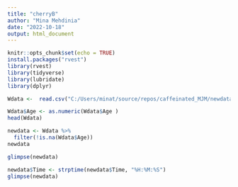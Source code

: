 ```yaml
---
title: "cherryB"
author: "Mina Mehdinia"
date: "2022-10-18"
output: html_document
---
```


```r
knitr::opts_chunk$set(echo = TRUE)
install.packages("rvest")
library(rvest)
library(tidyverse)
library(lubridate)
library(dplyr)

```

```r
Wdata <-  read.csv("C:/Users/minat/source/repos/caffeinated_MJM/newdata.csv")
```

```r
Wdata$Age <- as.numeric(Wdata$Age )
head(Wdata)
```
```r
newdata <- Wdata %>% 
  filter(!is.na(Wdata$Age))
newdata
```


```r
glimpse(newdata)
```

```r
newdata$Time <- strptime(newdata$Time, "%H:%M:%S")
glimpse(newdata)
```


